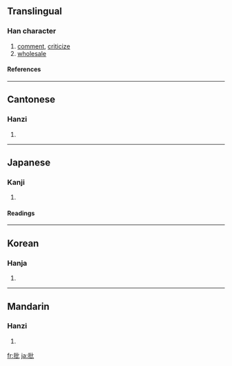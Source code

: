 ==Translingual==
===Han character===
{{Han char|rn=64|rad=手|as=04|sn=7|four=5101<sub>0</sub>|canj=手心心 (QPP)}}
# [[comment]], [[criticize]]
# [[wholesale]]
====References====
{{Han ref|kx=0419.120|dkj=11845|dj=0766.040|hdz=31835.050|uh=6279|ud=25209|bh=A7E5|bd=42981}}
----
==Cantonese==
===Hanzi===
{{yue-hanzi|jyut=|y=pai1}}
# {{defn|Cantonese}}
----
==Japanese==
===Kanji===
{{ja-kanji|grade=6|rs=手04}}
# {{defn|Japanese}} 
====Readings====
{{ja-readings|on=[[ひ]] (hi), [[へい]] (hei)|kun=[[うつ]] (utsu)}}
----
==Korean==
===Hanja===
{{ko-hanja|hangeul=[[비]], [[별]]|eumhun=|rv=bi, byeol|mr=pi, pyŏl|y=pi, pyel}}
# {{defn|Korean}}
----
==Mandarin==
===Hanzi===
{{cmn-hanzi|pin=[[pī]] ([[pi1]])|wg=p'i<sup>1</sup>}}
# {{defn|Mandarin}}

[[fr:批]]
[[ja:批]]